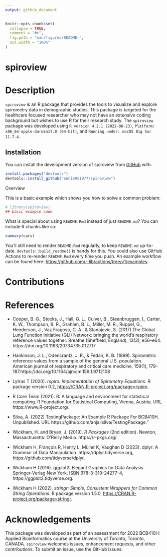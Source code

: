 ```yaml
---
output: github_document
---
```


<!-- README.md is generated from README.Rmd. Please edit that file -->

```r
knitr::opts_chunk$set(
  collapse = TRUE,
  comment = "#>",
  fig.path = "man/figures/README-",
  out.width = "100%"
)
```

# spiroview

<!-- badges: start -->
<!-- badges: end -->

# Description

`spiroview` is an R package that provides the tools to visualize and explore spirometry data in demographic studies. This package is targeted for the healthcare focused researcher who may not have an extensive coding background but wishes to use R for their research study. The `spiroview` package was developed using `R version 4.2.1 (2022-06-23)`, `Platform: x86_64-apple-darwin17.0 (64-bit)`, and `Running under: macOS Big Sur 11.7.4`.

## Installation

You can install the development version of spiroview from [GitHub](https://github.com/) with:

``` r
install.packages("devtools")
devtools::install_github("annie951977/spiroview")
```

Overview

This is a basic example which shows you how to solve a common problem:

```r
# library(spiroview)
## basic example code
```

What is special about using `README.Rmd` instead of just `README.md`? You can include R chunks like so:

```r
summary(cars)
```

You'll still need to render `README.Rmd` regularly, to keep `README.md` up-to-date. `devtools::build_readme()` is handy for this. You could also use GitHub Actions to re-render `README.Rmd` every time you push. An example workflow can be found here: <https://github.com/r-lib/actions/tree/v1/examples>.

# Contributions 

# References

- Cooper, B. G., Stocks, J., Hall, G. L., Culver, B., Steenbruggen, I.,  Carter, K. W., Thompson, B. R., Graham, B. L., Miller, M. R., Ruppel, G., Henderson, J., Vaz Fragoso, C. A., & Stanojevic, S. (2017).The Global Lung Function Initiative (GLI) Network: bringing the world's respiratory reference values together. Breathe (Sheffield, England), 13(3),  e56–e64. https://doi.org/10.1183/20734735.012717

- Hankinson, J. L., Odencrantz, J. R., & Fedan, K. B. (1999). Spirometric reference values from a sample of the general U.S. population. American journal of respiratory and critical care medicine, 159(1), 179–187.https://doi.org/10.1164/ajrccm.159.1.9712108

- Lytras T (2020). _rspiro: Implementation of Spirometry Equations_. R package version 0.2, <https://CRAN.R-project.org/package=rspiro>.

- R Core Team (2021). R: A language and environment for statistical computing. R Foundation for Statistical Computing, Vienna, Austria.   URL https://www.R-project.org/.

- Silva, A. (2022) TestingPackage: An Example R Package For BCB410H.
        Unpublished. URL https://github.com/anjalisilva/TestingPackage."

- Wickham, H. and Bryan, J. (2019). *R Packages* (2nd edition). Newton, Massachusetts: O'Reilly Media. https://r-pkgs.org/

- Wickham H, François R, Henry L, Müller K, Vaughan D (2023). dplyr: A Grammar of Data Manipulation. https://dplyr.tidyverse.org, https://github.com/tidyverse/dplyr.

- Wickham H (2016). ggplot2: Elegant Graphics for Data Analysis. Springer-Verlag New York. ISBN 978-3-319-24277-4, https://ggplot2.tidyverse.org.

- Wickham H (2022). _stringr: Simple, Consistent Wrappers for Common String Operations_. R package version 1.5.0, <https://CRAN.R-project.org/package=stringr>.

# Acknowledgements

This package was developed as part of an assessment for 2022 BCB410H: Applied Bioinformatics course at the University of Toronto, Toronto, CANADA. `spiroview` welcomes issues, enhancement requests, and other contributions. To submit an issue, use the GitHub issues.
